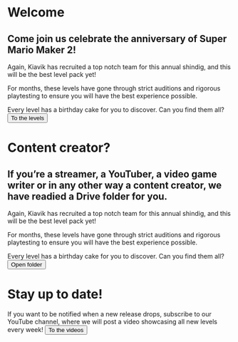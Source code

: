 
# Welcome

## Come join us celebrate the anniversary of Super Mario Maker 2!

Again, Kiavik has recruited a top notch team for this annual shindig, and this will be the best level pack yet!

For months, these levels have gone through strict auditions and rigorous playtesting to ensure you will have the best experience possible. 

Every level has a birthday cake for you to discover. Can you find them all?
<button primary icon="arrow-right">To the levels</button>


# Content creator?

## If you’re a streamer, a YouTuber, a video game writer or in any other way a content creator, we have readied a Drive folder for you.

Again, Kiavik has recruited a top notch team for this annual shindig, and this will be the best level pack yet!

For months, these levels have gone through strict auditions and rigorous playtesting to ensure you will have the best experience possible. 

Every level has a birthday cake for you to discover. Can you find them all?
<button icon="folder">Open folder</button>

# Stay up to date!

If you want to be notified when a new release drops, subscribe to our YouTube channel, where we will post a video showcasing all new levels every week!
<button icon="playbutton">To the videos</button>

